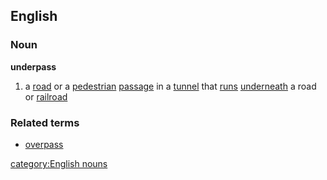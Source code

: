 ==English==
===Noun===
'''underpass'''
#a [[road]] or a [[pedestrian]] [[passage]] in a [[tunnel]] that [[run]]s [[underneath]] a road or [[railroad]]
===Related terms===
*[[overpass]]
[[category:English nouns]]